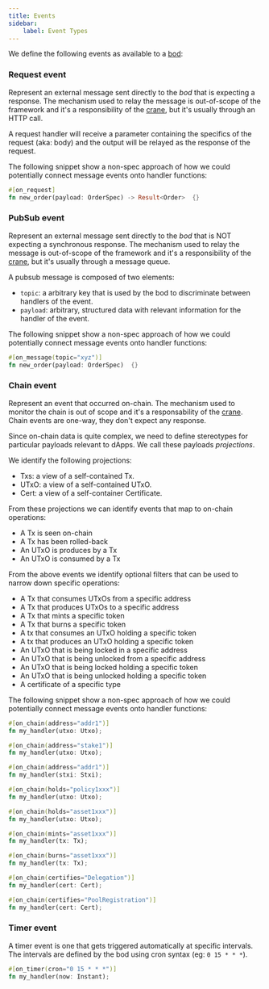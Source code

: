 ```yaml
---
title: Events
sidebar:
    label: Event Types
---
```

We define the following events as available to a [bod](/nomenclature):

### Request event

Represent an external message sent directly to the _bod_ that is expecting a response. The mechanism used to relay the message is out-of-scope of the framework and it's a responsibility of the [crane](/nomenclature), but it's usually through an HTTP call.

A request handler will receive a parameter containing the specifics of the request (aka: body) and the output will be relayed as the response of the request.

The following snippet show a non-spec approach of how we could potentially connect message events onto handler functions:

```rust
#[on_request]
fn new_order(payload: OrderSpec) -> Result<Order>  {}
```

### PubSub event

Represent an external message sent directly to the _bod_ that is NOT expecting a synchronous response. The mechanism used to relay the message is out-of-scope of the framework and it's a responsibility of the [crane](/nomenclature), but it's usually through a message queue.

A pubsub message is composed of two elements:

- `topic`: a arbitrary key that is used by the bod to discriminate between handlers of the event.
- `payload`: arbitrary, structured data with relevant information for the handler of the event.

The following snippet show a non-spec approach of how we could potentially connect message events onto handler functions:

```rust
#[on_message(topic="xyz")]
fn new_order(payload: OrderSpec)  {}
```

### Chain event

Represent an event that occurred on-chain. The mechanism used to monitor the chain is out of scope and it's a responsability of the [crane](/nomenclature). Chain events are one-way, they don't expect any response.

Since on-chain data is quite complex, we need to define stereotypes for particular payloads relevant to dApps. We call these payloads _projections_.

We identify the following projections:

- Txs: a view of a self-contained Tx.
- UTxO: a view of a self-contained UTxO.
- Cert: a view of a self-container Certificate.

From these projections we can identify events that map to on-chain operations:

- A Tx is seen on-chain
- A Tx has been rolled-back
- An UTxO is produces by a Tx
- An UTxO is consumed by a Tx

From the above events we identify optional filters that can be used to narrow down specific operations:

- A Tx that consumes UTxOs from a specific address
- A Tx that produces UTxOs to a specific address
- A Tx that mints a specific token
- A Tx that burns a specific token
- A tx that consumes an UTxO holding a specific token 
- A tx that produces an UTxO holding a specific token
- An UTxO that is being locked in a specific address
- An UTxO that is being unlocked from a specific address
- An UTxO that is being locked holding a specific token
- An UTxO that is being unlocked holding a specific token
- A certificate of a specific type

The following snippet show a non-spec approach of how we could potentially connect message events onto handler functions:

```rust
#[on_chain(address="addr1")]
fn my_handler(utxo: Utxo);

#[on_chain(address="stake1")]
fn my_handler(utxo: Utxo);

#[on_chain(address="addr1")]
fn my_handler(stxi: Stxi);

#[on_chain(holds="policy1xxx")]
fn my_handler(utxo: Utxo);

#[on_chain(holds="asset1xxx")]
fn my_handler(utxo: Utxo);

#[on_chain(mints="asset1xxx")]
fn my_handler(tx: Tx);

#[on_chain(burns="asset1xxx")]
fn my_handler(tx: Tx);

#[on_chain(certifies="Delegation")]
fn my_handler(cert: Cert);

#[on_chain(certifies="PoolRegistration")]
fn my_handler(cert: Cert);
```

### Timer event

A timer event is one that gets triggered automatically at specific intervals. The intervals are defined by the bod using cron syntax (eg: `0 15 * * *`).

```rust
#[on_timer(cron="0 15 * * *")]
fn my_handler(now: Instant);
```
